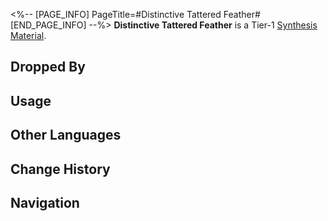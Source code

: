 <%-- [PAGE_INFO]
PageTitle=#Distinctive Tattered Feather#
[END_PAGE_INFO] --%>
{{Item Infobox
|id          = 180013
|image       = Item Distinctive Tattered Feather.png{{subst:void|<!--$UPLOAD:<<SpriteOutput/ItemFigures/180013.png>-<Item Distinctive Tattered Feather.png>-<Item Icons>>-->}}
|type        = Synthesis Material
|invCategory = Other Materials
|rarity      = 1
|effect      = 
|description = Tier 1 Synthesis Material
|source1     = [[Enemies such as Furiae Warriors drop "Strife Ruins Castrum Kremnos"]]
|source2     = [[Destructible objects in Amphoreus]]
|source3     = [[Assignment]] Rewards
}}
{{Description|A feather adorned with the Titan Aquila's symbol, often found on cliff faces near the heavens. Some believe these are ciliary feathers shed by Aquila, the hundred-eyed giant bird, while others think they are remnants of birds of prey that soared too high, caught in Aquila's gaze, and met their demise. In ancient times, Aquila's disciples collected these feathers in bulk, using them to craft the ceremonial priestly miter. Notably, the Titan symbol on the feathers fades if left exposed to the night air for too long. <br /><br />''"If my love for you could be measured... it would surpass the number of Aquila's eyelashes!"''<br />''"...Though, now that I think about it, does the hundred-eyed giant bird even have eyelashes?"''}}
'''Distinctive Tattered Feather''' is a Tier-1 [[Synthesis Material]].

==Dropped By==
{{Dropped By}}

==Usage==
{{Craft Usage}}

==Other Languages==
{{Other Languages
|en   = Distinctive Tattered Feather
|zhs  = 醒目残翎
|zht  = 醒目殘翎
|ja   = 鮮やかな残羽
|ko   = 눈에 띄는 깃털
|es   = Pluma del despertar
|fr   = Plume du départ
|ru   = Броское перо
|th   = Distinctive Tattered Feather
|vi   = Lông Vũ Chói Lóa
|de   = Erwachende Feder
|id   = Distinctive Tattered Feather
|pt   = Pena Esfarrapada Distinta
}}

==Change History==
{{Change History|3.0}}

==Navigation==
{{Synthesis Material Navbox}}